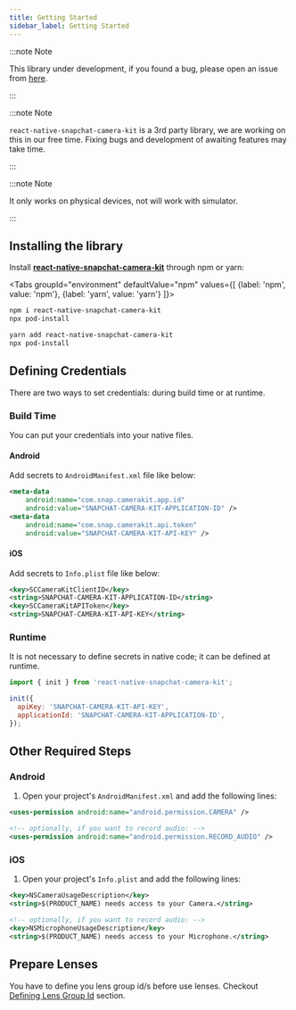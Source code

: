 ```yaml
---
title: Getting Started
sidebar_label: Getting Started
---
```



:::note Note

This library under development, if you found a bug, please open an issue from [here](https://github.com/popile-media/react-native-snapchat-camera-kit/issues/new).

:::

:::note Note

`react-native-snapchat-camera-kit` is a 3rd party library, we are working on this in our free time. Fixing bugs and development of awaiting features may take time.

:::

:::note Note

It only works on physical devices, not will work with simulator.

:::

## Installing the library

Install [**react-native-snapchat-camera-kit**](https://www.npmjs.com/package/react-native-snapchat-camera-kit) through npm or yarn:

<Tabs
  groupId="environment"
  defaultValue="npm"
  values={[
    {label: 'npm', value: 'npm'},
    {label: 'yarn', value: 'yarn'}
  ]}>
<TabItem value="npm">

```bash
npm i react-native-snapchat-camera-kit
npx pod-install
```

</TabItem>

<TabItem value="yarn">

```bash
yarn add react-native-snapchat-camera-kit
npx pod-install
```

</TabItem>
</Tabs>

## Defining Credentials

There are two ways to set credentials: during build time or at runtime.

### Build Time

You can put your credentials into your native files.

#### Android

Add secrets to `AndroidManifest.xml` file like below:

```xml
<meta-data
    android:name="com.snap.camerakit.app.id"
    android:value="SNAPCHAT-CAMERA-KIT-APPLICATION-ID" />
<meta-data
    android:name="com.snap.camerakit.api.token"
    android:value="SNAPCHAT-CAMERA-KIT-API-KEY" />
```

#### iOS

Add secrets to `Info.plist` file like below:

```xml
<key>SCCameraKitClientID</key>
<string>SNAPCHAT-CAMERA-KIT-APPLICATION-ID</string>
<key>SCCameraKitAPIToken</key>
<string>SNAPCHAT-CAMERA-KIT-API-KEY</string>
```

### Runtime

It is not necessary to define secrets in native code; it can be defined at runtime.

```javascript
import { init } from 'react-native-snapchat-camera-kit';

init({
  apiKey: 'SNAPCHAT-CAMERA-KIT-API-KEY',
  applicationId: 'SNAPCHAT-CAMERA-KIT-APPLICATION-ID',
});
```

## Other Required Steps

### Android

1. Open your project's `AndroidManifest.xml` and add the following lines:

```xml
<uses-permission android:name="android.permission.CAMERA" />

<!-- optionally, if you want to record audio: -->
<uses-permission android:name="android.permission.RECORD_AUDIO" />
```

### iOS

1. Open your project's `Info.plist` and add the following lines:

```xml
<key>NSCameraUsageDescription</key>
<string>$(PRODUCT_NAME) needs access to your Camera.</string>

<!-- optionally, if you want to record audio: -->
<key>NSMicrophoneUsageDescription</key>
<string>$(PRODUCT_NAME) needs access to your Microphone.</string>
```

## Prepare Lenses

You have to define you lens group id/s before use lenses. Checkout [Defining Lens Group Id](https://popile-media.github.io/react-native-snapchat-camera-kit/docs/guides/manage-lenses#defining-lens-group-id) section.
